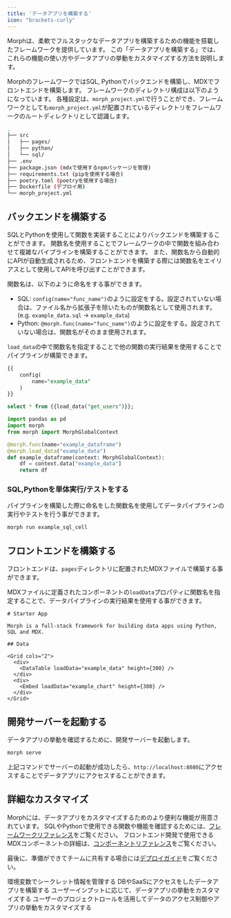 ```yaml
---
title: 'データアプリを構築する'
icon: "brackets-curly"
---
```


Morphは、柔軟でフルスタックなデータアプリを構築するための機能を搭載したフレームワークを提供しています。
この「データアプリを構築する」では、これらの機能の使い方やデータアプリの挙動をカスタマイズする方法を説明します。

MorphのフレームワークではSQL, Pythonでバックエンドを構築し、MDXでフロントエンドを構築します。
フレームワークのディレクトリ構成は以下のようになっています。
各種設定は、`morph_project.yml`で行うことができ、フレームワークとしても`morph_project.yml`が配置されているディレクトリをフレームワークのルートディレクトリとして認識します。

```bash workdir
.
├── src
│   ├── pages/
│   ├── python/
│   └── sql/
├── .env
├── package.json (mdxで使用するnpmパッケージを管理)
├── requirements.txt (pipを使用する場合)
├── poetry.toml (poetryを使用する場合)
├── Dockerfile (デプロイ用)
└── morph_project.yml
```

## バックエンドを構築する

SQLとPythonを使用して関数を実装することによりバックエンドを構築することができます。
関数名を使用することでフレームワークの中で関数を組み合わせて複雑なパイプラインを構築することができます。
また、関数名から自動的にAPIが自動生成されるため、フロントエンドを構築する際には関数名をエイリアスとして使用してAPIを呼び出すことができます。

関数名は、以下のように命名をする事ができます。

- SQL: `config(name="func_name")`のように設定をする。設定されていない場合は、ファイル名から拡張子を除いたものが関数名として使用されます。(e.g. `example_data.sql` -> `example_data`)
- Python: `@morph.func(name="func_name")`のように設定をする。設定されていない場合は、関数名がそのまま使用されます。

`load_data`の中で関数名を指定することで他の関数の実行結果を使用することでパイプラインが構築できます。

<CodeGroup>

```sql SQL
{{
    config(
        name="example_data"
    )
}}

select * from {{load_data("get_users")}};
```

```python Python
import pandas as pd
import morph
from morph import MorphGlobalContext

@morph.func(name="example_dataframe")
@morph.load_data("example_data")
def example_dataframe(context: MorphGlobalContext):
    df = context.data["example_data"]
    return df
```

</CodeGroup>

### SQL,Pythonを単体実行/テストをする

パイプラインを構築した際に命名をした関数名を使用してデータパイプラインの実行やテストを行う事ができます。

```bash Shell
morph run example_sql_cell
```

## フロントエンドを構築する

フロントエンドは、`pages`ディレクトリに配置されたMDXファイルで構築する事ができます。

MDXファイルに定義されたコンポーネントの`loadData`プロパティに関数名を指定することで、データパイプラインの実行結果を使用する事ができます。

```tsx MDX (pages/index.mdx)
# Starter App

Morph is a full-stack framework for building data apps using Python, SQL and MDX.

## Data

<Grid cols="2">
  <div>
    <DataTable loadData="example_data" height={300} />
  </div>
  <div>
    <Embed loadData="example_chart" height={300} />
  </div>
</Grid>

```

## 開発サーバーを起動する

データアプリの挙動を確認するために、開発サーバーを起動します。

```bash Shell
morph serve
```

上記コマンドでサーバーの起動が成功したら、`http://localhost:8080`にアクセスすることでデータアプリにアクセスすることができます。

## 詳細なカスタマイズ

Morphには、データアプリをカスタマイズするためのより便利な機能が用意されています。
SQLやPythonで使用できる関数や機能を確認するためには、[フレームワークリファレンス](/reference/ja/framework/morph-project)をご覧ください。
フロントエンド開発で使用できるMDXコンポーネントの詳細は、[コンポーネントリファレンス](/data-application/ja/data-component-table)をご覧ください。

最後に、準備ができてチームに共有する場合には[デプロイガイド](/docs/ja/deploy/dashboard-setup)をご覧ください。


<CardGroup cols={2}>
    <Card title="環境変数" icon="square-1" href="/docs/ja/develop/guides/environment-variables">
        環境変数でシークレット情報を管理する
    </Card>
    <Card title="DB/SaaSと接続する" icon="square-2" href="/docs/ja/develop/guides/integration">
        DBやSaaSにアクセスをしたデータアプリを構築する
    </Card>
    <Card title="変数を使う" icon="square-3" href="/docs/ja/develop/guides/variables">
        ユーザーインプットに応じて、データアプリの挙動をカスタマイズする
    </Card>
    <Card title="ロールベースのアクセス制御" icon="square-4" href="/docs/ja/develop/guides/user-role">
        ユーザーのプロジェクトロールを活用してデータのアクセス制御やアプリの挙動をカスタマイズする
    </Card>
</CardGroup>
